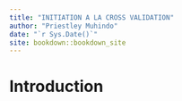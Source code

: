 ```yaml
--- 
title: "INITIATION A LA CROSS VALIDATION"
author: "Priestley Muhindo"
date: "`r Sys.Date()`"
site: bookdown::bookdown_site
---
```


# Introduction

